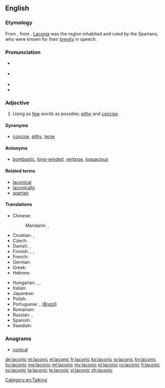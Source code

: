 {{wikipedia|Laconic phrase}}
==English==
{{was wotd|2007|March|31}}

===Etymology===
From {{etyl|la}} {{term|Laconicus|Lacōnicus|Spartan}}, from {{etyl|grc}} {{term|sc=polytonic|Λακωνικός|tr=Lakōnikos||Laconian}}. [[Laconia]] was the region inhabited and ruled by the Spartans, who were known for their [[brevity]] in speech.

===Pronunciation===
* {{a|RP}} {{IPA|/ləˈkɒnɪk/}}
* {{a|GenAm}} {{IPA|/ləˈkɑnɪk/}}
* {{audio|en-us-laconic.ogg|Audio (US)}}
* {{rhymes|ɒnɪk}}

===Adjective===
{{en-adj}}

# Using as [[few]] words as possible; [[pithy]] and [[concise]].

====Synonyms====
* [[concise]], [[pithy]], [[terse]]

====Antonyms====
* [[bombastic]], [[long-winded]], [[verbose]], [[loquacious]]

====Related terms====
* [[laconical]]
* [[laconically]]
* [[spartan]]

====Translations====
{{trans-top|using as few words as possible}}
* Chinese:
*: Mandarin: {{t|cmn|簡潔|sc=Hani}}, {{t|cmn|简洁|tr=jiǎnjié|sc=Hani}}
* Croatian: {{t-|hr|lakonski|alt=làkōnskī}}, {{t-|hr|lakoničan|alt=lakòničan}}
* Czech: {{t|cs|lakonický}}
* Danish: {{t|da|lakonisk}}, {{t|da|kortfattet}}
* Finnish: {{t+|fi|lakoninen}}, {{t-|fi|lyhytsanainen}}, {{t-|fi|niukkasanainen}}
* French: {{t+|fr|laconique}}
* German: {{t+|de|lakonisch}}
* Greek: {{t+|el|λακωνικός|m|tr=lakonikós}}
* Hebrew: {{t|he|לקוני|tr=lakoni}}
{{trans-mid}}
* Hungarian: {{t-|hu|lakonikus}}, {{t-|hu|szűkszavú}}, {{t-|hu|szófukar}}
* Italian: {{t+|it|laconico|m}}
* Japanese: {{t|ja|簡潔|tr=かんけつ, kanketsu}}
* Polish: {{t-|pl|lakoniczny|m}}
* Portuguese: {{t+|pt|lacónico|m}}, {{t+|pt|lacônico|m}} (''[[Brazil]]'')
* Romanian: {{t|ro|laconic|m|n}}
* Russian: {{t|ru|лаконичный|tr=lakoníčnyj}}, {{t|ru|немногословный|tr=nemnogoslóvnyj}}
* Spanish: {{t+|es|lacónico|m}}
* Swedish: {{t+|sv|lakonisk}}
{{trans-bottom}}

===Anagrams===
* [[conical#English|conical]]

[[Category:en:Talking]]

[[de:laconic]]
[[et:laconic]]
[[el:laconic]]
[[fr:laconic]]
[[ko:laconic]]
[[io:laconic]]
[[kn:laconic]]
[[hu:laconic]]
[[mg:laconic]]
[[ml:laconic]]
[[my:laconic]]
[[pl:laconic]]
[[ru:laconic]]
[[fi:laconic]]
[[sv:laconic]]
[[ta:laconic]]
[[te:laconic]]
[[vi:laconic]]
[[zh:laconic]]